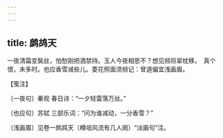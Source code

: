 ```yaml
---
---
---
```

title: 鹧鸪天
---







一夜清霜变鬓丝，怕愁刚把酒禁持。玉人今夜相思不？想见频将翠枕移。　真个恨，未多时。也应香雪减些儿。菱花照面须频记：曾道偏宜浅画眉。





【笺注】


〔一夜句〕秦观 春日诗：“一夕轻雷落万丝。”

〔也应句〕苏轼 三部乐词：“问为谁减动，一分香雪？”

〔浅画眉〕见卷一鹧鸪天（樽俎风流有几人阕）“淡画句”注。